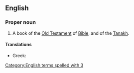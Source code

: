 ==English==
{{book of the Bible|Books of Kings}}

===Proper noun===
{{en-proper noun}}

# {{lb|en|biblical}} A book of the [[Old Testament]] of [[Bible]], and of the [[Tanakh]].
#: {{syn|en|1 Kings|3 Kgs|q2=abbreviation}}

====Translations====
{{trans-top|book of the Bible}}
* Greek: {{t|el|Γ' Βασιλειών}}
{{trans-mid}}
{{trans-bottom}}

[[Category:English terms spelled with 3]]